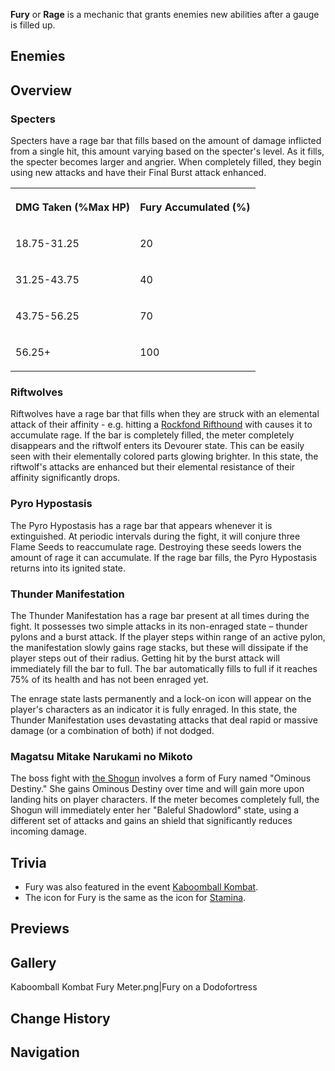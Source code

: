 {{Terminology Infobox
|image        = Icon Attribute Stamina.png
|type         = Combat
}}
'''Fury''' or '''Rage''' is a mechanic that grants enemies new abilities after a gauge is filled up.

==Enemies==
{{Enemies by Category List|header=1}}

==Overview==
===Specters===
Specters have a rage bar that fills based on the amount of damage inflicted from a single hit, this amount varying based on the specter's level. As it fills, the specter becomes larger and angrier. When completely filled, they begin using new attacks and have their Final Burst attack enhanced.
<table class="fandom-table"><tr><th>DMG Taken (%Max HP)</th><th>Fury Accumulated (%)</th></tr><tr><td>18.75-31.25</td><td>20</td></tr><tr><td>31.25-43.75</td><td>40</td></tr><tr><td>43.75-56.25</td><td>70</td></tr><tr><td>56.25+</td><td>100</td></tr></table>

===Riftwolves===
Riftwolves have a rage bar that fills when they are struck with an elemental attack of their affinity - e.g. hitting a [[Rockfond Rifthound]] with {{Geo}} causes it to accumulate rage. If the bar is completely filled, the meter completely disappears and the riftwolf enters its Devourer state. This can be easily seen with their elementally colored parts glowing brighter. In this state, the riftwolf's attacks are enhanced but their elemental resistance of their affinity significantly drops.

===Pyro Hypostasis===
The Pyro Hypostasis has a rage bar that appears whenever it is extinguished. At periodic intervals during the fight, it will conjure three Flame Seeds to reaccumulate rage. Destroying these seeds lowers the amount of rage it can accumulate. If the rage bar fills, the Pyro Hypostasis returns into its ignited state.

===Thunder Manifestation===
The Thunder Manifestation has a rage bar present at all times during the fight. It possesses two simple attacks in its non-enraged state – thunder pylons and a burst attack. If the player steps within range of an active pylon, the manifestation slowly gains rage stacks, but these will dissipate if the player steps out of their radius. Getting hit by the burst attack will immediately fill the bar to full. The bar automatically fills to full if it reaches 75% of its health and has not been enraged yet.

The enrage state lasts permanently and a lock-on icon will appear on the player's characters as an indicator it is fully enraged. In this state, the Thunder Manifestation uses devastating attacks that deal rapid or massive damage (or a combination of both) if not dodged.

===Magatsu Mitake Narukami no Mikoto===
The boss fight with [[the Shogun]] involves a form of Fury named "Ominous Destiny." She gains Ominous Destiny over time and will gain more upon landing hits on player characters. If the meter becomes completely full, the Shogun will immediately enter her "Baleful Shadowlord" state, using a different set of attacks and gains an {{Electro}} shield that significantly reduces incoming damage.

==Trivia==
* Fury was also featured in the event [[Kaboomball Kombat]].
* The icon for Fury is the same as the icon for [[Stamina]].

==Previews==
{{Preview
|size=185px
|file1=Specter Fury
|caption1=Fury accumulating on a Specter

|file2=Electro Rifthound Elemental Devour
|caption2=Fury accumulating on a Rifthound
}}

==Gallery==
<gallery>
Kaboomball Kombat Fury Meter.png|Fury on a Dodofortress
</gallery>

==Change History==
{{Change History|1.6}}

==Navigation==
{{Combat Navbox}}